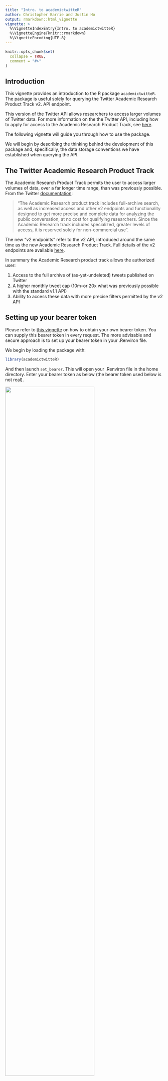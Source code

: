 ```yaml
---
title: "Intro. to academictwitteR"
author: Christopher Barrie and Justin Ho
output: rmarkdown::html_vignette
vignette: >
  %\VignetteIndexEntry{Intro. to academictwitteR}
  %\VignetteEngine{knitr::rmarkdown}
  %\VignetteEncoding{UTF-8}
---
```


```r
knitr::opts_chunk$set(
  collapse = TRUE,
  comment = "#>"
)
```

## Introduction

This vignette provides an introduction to the R package `academictwitteR`. The package is useful solely for querying the Twitter Academic Research Product Track v2. API endpoint. 

This version of the Twitter API allows researchers to access larger volumes of Twitter data. For more information on the the Twitter API, including how to apply for access to the Academic Research Product Track, see [here](https://developer.twitter.com/en/solutions/academic-research/products-for-researchers).

The following vignette will guide you through how to use the package.

We will begin by describing the thinking behind the development of this package and, specifically, the data storage conventions we have established when querying the API.

## The Twitter Academic Research Product Track

The Academic Research Product Track permits the user to access larger volumes of data, over a far longer time range, than was previously possible. From the Twitter [documentation](https://developer.twitter.com/en/solutions/academic-research/application-info):

> "The Academic Research product track includes full-archive search, as well as increased access and other v2 endpoints and functionality designed to get more precise and complete data for analyzing the public conversation, at no cost for qualifying researchers. Since the Academic Research track includes specialized, greater levels of access, it is reserved solely for non-commercial use".

The new "v2 endpoints" refer to the v2 API, introduced around the same time as the new Academic Research Product Track. Full details of the v2 endpoints are available [here](https://developer.twitter.com/en/docs/twitter-api/early-access).

In summary the Academic Research product track allows the authorized user:

1. Access to the full archive of (as-yet-undeleted) tweets published on Twitter
2. A higher monthly tweet cap (10m--or 20x what was previously possible with the standard v1.1 API)
3. Ability to access these data with more precise filters permitted by the v2 API

## Setting up your bearer token

Please refer to [this vignette](academictwitteR-auth.html) on how to obtain your own bearer token. You can supply this bearer token in every request. The more advisable and secure approach is to set up your bearer token in your .Renviron file.

We begin by loading the package with:

```r
library(academictwitteR)
```

And then launch `set_bearer`. This will open your .Renviron file in the home directory. Enter your bearer token as below (the bearer token used below is not real).

![](files/TWITTER_BEARER.gif){width=75%}

**For this environment variable to be recognized, you first have to restart R** 

You can then obtain your bearer token with `get_bearer`. This is also the default for all data collection functions.

You can check that this works with: 

```r
get_bearer()
```

```r
dummy_bearer <- "AAAAAAAAAAAAAAAAAAAAAPwXWFFlLLDVC6G0PFo4shkDVg02DwVxGQIVKvhPVE3vdV"
dummy_bearer

```

## Querying the Twitter API with `academictwitteR`

The workhorse function of `academictwitteR` for collecting tweets is `get_all_tweets()`.

```r

tweets <-
  get_all_tweets(
    query = "#BlackLivesMatter",
    start_tweets = "2020-01-01T00:00:00Z",
    end_tweets = "2020-01-05T00:00:00Z",
    file = "blmtweets"
  )
  
```

Here, we are collecting tweets containing a hashtag related to the Black Lives Matter movement over the period January 1, 2020 to January 5, 2020. 

Note that once we have stored our bearer token with set_bearer, it will be called within the function automatically.

This query will only capture a maximum of 100 tweets as we have not changed the default 

If you have not set your bearer token, you can do also do so within the function as follows:

```r

tweets <-
  get_all_tweets(
    query = "#BlackLivesMatter",
    start_tweets = "2020-01-01T00:00:00Z",
    end_tweets = "2020-01-05T00:00:00Z",
    bearer_token = "AAAAAAAAAAAAAAAAAAAAAPwXWFFlLLDVC6G0Pg02DwVxGQIVKTHISISNOTAREALTOKEN",
    file = "blmtweets"
  )
  
```

This is **not** recommended as by convention it is not advisable to keep API authorization tokens within your scripts. 

## Storage conventions in `academictwitteR`

Given the sizeable increase in the volume of data potentially retrievable with the Academic Research Product Track, it is advisable that researchers establish clear storage conventions to mitigate data loss caused by e.g. the unplanned interruption of an API query.

We first draw your attention first to the `file` argument in the code for the API query above.

In the file path, the user can specify the name of a file to be stored with a ".rds" extension, which includes all of the tweet-level information collected for a given query.

Alternatively, the user can specify a `data_path` as follows:

```r

tweets <-
  get_all_tweets(
    query = "#BlackLivesMatter",
    start_tweets = "2015-01-01T00:00:00Z",
    end_tweets = "2020-01-05T00:00:00Z",
    data_path = "data/",
    bind_tweets = FALSE,
    n= 1000000
  )
  
```

In the data path, the user can either specify a directory that already exists or name a new directory.

The data is stored in this folder as a series of JSONs. Tweet-level data is stored as a series of JSONs beginning "data_"; User-level data is stored as a series of JSONs beginning "users_".

Note that the `get_all_tweets()` function always returns a data.frame object unless `data_path` is specified and `bind_tweets` is set to `FALSE`. 

When collecting large amounts of data, we recommend using the `data_path` option with `bind_tweets = FALSE`. This mitigates potential data loss in case the query is interrupted, and avoids system memory usage errors.

Note finally that here we are setting an upper limit of tweets of one million. The default limit is set to 100. **For almost all applications, users will wish to change this**. We can also set `n = Inf` if we do not require any upper limit. This will collect all available tweets matching the query. 

## Binding JSON files into data.frame objects

When `bind_tweets` is `FALSE`, no data.frame object will be returned. In order to get the tweets into a data.frame, you can then use the `bind_tweets()` helper function to bundle the JSONs into a data.frame object for analysis in R as such:

```r
tweets <- bind_tweets(data_path = "data/")
```

If you want to bundle together the user-level data, you can achieve this with the same helper function. The only change is that `user` is now set to `TRUE`, meaning we want to bundle user-level data:

```r
users <- bind_tweets(data_path = "data/", user = TRUE)
```

Note: v0.2 of the package incorporates functionality to convert JSONs into multiple data frame formats. Most usefully, these additions permit the incorporation of user-level and tweet-level data into a single tibble.